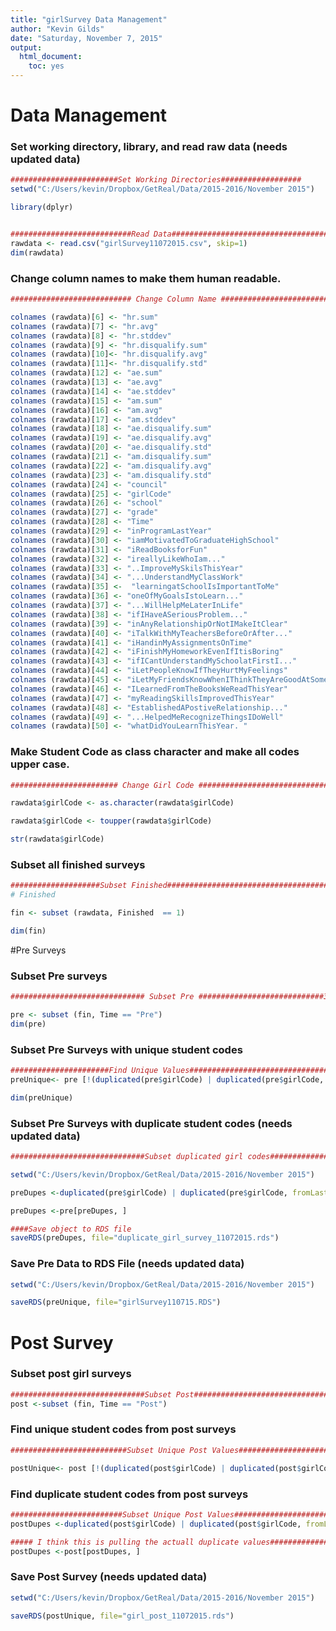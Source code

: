 ```yaml
---
title: "girlSurvey Data Management"
author: "Kevin Gilds"
date: "Saturday, November 7, 2015"
output:
  html_document:
    toc: yes
---
```


# Data Management

### Set working directory, library, and read raw data (needs updated data)


```r
########################Set Working Directories##################
setwd("C:/Users/kevin/Dropbox/GetReal/Data/2015-2016/November 2015")

library(dplyr)


###########################Read Data#############################################
rawdata <- read.csv("girlSurvey11072015.csv", skip=1)
dim(rawdata)

```


### Change column names to make them human readable.
```r

########################### Change Column Name #################################

colnames (rawdata)[6] <- "hr.sum"
colnames (rawdata)[7] <- "hr.avg"
colnames (rawdata)[8] <- "hr.stddev"
colnames (rawdata)[9] <- "hr.disqualify.sum"
colnames (rawdata)[10]<- "hr.disqualify.avg"
colnames (rawdata)[11]<- "hr.disqualify.std"
colnames (rawdata)[12] <- "ae.sum"
colnames (rawdata)[13] <- "ae.avg"
colnames (rawdata)[14] <- "ae.stddev"
colnames (rawdata)[15] <- "am.sum"
colnames (rawdata)[16] <- "am.avg"
colnames (rawdata)[17] <- "am.stddev"
colnames (rawdata)[18] <- "ae.disqualify.sum"
colnames (rawdata)[19] <- "ae.disqualify.avg"
colnames (rawdata)[20] <- "ae.disqualify.std"
colnames (rawdata)[21] <- "am.disqualify.sum"
colnames (rawdata)[22] <- "am.disqualify.avg"
colnames (rawdata)[23] <- "am.disqualify.std"
colnames (rawdata)[24] <- "council"
colnames (rawdata)[25] <- "girlCode"
colnames (rawdata)[26] <- "school"
colnames (rawdata)[27] <- "grade"
colnames (rawdata)[28] <- "Time"
colnames (rawdata)[29] <- "inProgramLastYear"
colnames (rawdata)[30] <- "iamMotivatedToGraduateHighSchool"
colnames (rawdata)[31] <- "iReadBooksforFun"
colnames (rawdata)[32] <- "ireallyLikeWhoIam..."
colnames (rawdata)[33] <- "..ImproveMySkilsThisYear"
colnames (rawdata)[34] <- "...UnderstandMyClassWork"
colnames (rawdata)[35] <-  "learningatSchoolIsImportantToMe"
colnames (rawdata)[36] <- "oneOfMyGoalsIstoLearn..."
colnames (rawdata)[37] <- "...WillHelpMeLaterInLife"
colnames (rawdata)[38] <- "ifIHaveASeriousProblem..."
colnames (rawdata)[39] <- "inAnyRelationshipOrNotIMakeItClear"
colnames (rawdata)[40] <- "iTalkWithMyTeachersBeforeOrAfter..."
colnames (rawdata)[41] <- "iHandinMyAssignmentsOnTime"
colnames (rawdata)[42] <- "iFinishMyHomeworkEvenIfItisBoring"
colnames (rawdata)[43] <- "ifICantUnderstandMySchoolatFirstI..."
colnames (rawdata)[44] <- "iLetPeopleKnowIfTheyHurtMyFeelings"
colnames (rawdata)[45] <- "iLetMyFriendsKnowWhenIThinkTheyAreGoodAtSomething"
colnames (rawdata)[46] <- "ILearnedFromTheBooksWeReadThisYear"
colnames (rawdata)[47] <- "myReadingSkillsImprovedThisYear"
colnames (rawdata)[48] <- "EstablishedAPostiveRelationship..."
colnames (rawdata)[49] <- "...HelpedMeRecognizeThingsIDoWell"
colnames (rawdata)[50] <- "whatDidYouLearnThisYear. "


```

### Make Student Code as class character and make all codes upper case.

```r

######################## Change Girl Code #################################

rawdata$girlCode <- as.character(rawdata$girlCode)

rawdata$girlCode <- toupper(rawdata$girlCode)

str(rawdata$girlCode)


```


### Subset all finished surveys

```r

####################Subset Finished#####################################
# Finished 

fin <- subset (rawdata, Finished  == 1)

dim(fin)
```

#Pre Surveys

### Subset Pre surveys

```r

############################## Subset Pre ############################3

pre <- subset (fin, Time == "Pre")
dim(pre)

```


### Subset Pre Surveys with unique student codes

```r

######################Find Unique Values################################################
preUnique<- pre [!(duplicated(pre$girlCode) | duplicated(pre$girlCode, fromLast = TRUE)), ]

dim(preUnique)

```


### Subset Pre Surveys with duplicate student codes (needs updated data)
```r
##############################Subset duplicated girl codes##################

setwd("C:/Users/kevin/Dropbox/GetReal/Data/2015-2016/November 2015")

preDupes <-duplicated(pre$girlCode) | duplicated(pre$girlCode, fromLast=TRUE)

preDupes <-pre[preDupes, ]

####Save object to RDS file
saveRDS(preDupes, file="duplicate_girl_survey_11072015.rds")

```


### Save Pre Data to RDS File (needs updated data)
```r
setwd("C:/Users/kevin/Dropbox/GetReal/Data/2015-2016/November 2015")

saveRDS(preUnique, file="girlSurvey110715.RDS")


```



# Post Survey 

### Subset post girl surveys

```r
##############################Subset Post###############################
post <-subset (fin, Time == "Post")


```


### Find unique student codes from post surveys
```r
##########################Subset Unique Post Values####################

postUnique<- post [!(duplicated(post$girlCode) | duplicated(post$girlCode, fromLast = TRUE)), ]


```


### Find duplicate student codes from post surveys
```r

#########################Subset Unique Post Values######################
postDupes <-duplicated(post$girlCode) | duplicated(post$girlCode, fromLast=TRUE)

##### I think this is pulling the actuall duplicate values####################
postDupes <-post[postDupes, ]


```


### Save Post Survey (needs updated data)
```r
setwd("C:/Users/kevin/Dropbox/GetReal/Data/2015-2016/November 2015")

saveRDS(postUnique, file="girl_post_11072015.rds")



```

